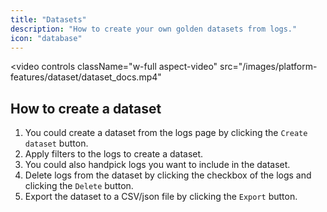 ```yaml
---
title: "Datasets"
description: "How to create your own golden datasets from logs."
icon: "database"
---
```


<video
  controls
  className="w-full aspect-video"
  src="/images/platform-features/dataset/dataset_docs.mp4"
></video>

## How to create a dataset
1. You could create a dataset from the logs page by clicking the `Create dataset` button.
2. Apply filters to the logs to create a dataset.
3. You could also handpick logs you want to include in the dataset.
4. Delete logs from the dataset by clicking the checkbox of the logs and clicking the `Delete` button.
5. Export the dataset to a CSV/json file by clicking the `Export` button.